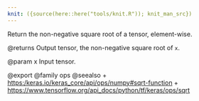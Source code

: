 ```yaml
---
knit: ({source(here::here("tools/knit.R")); knit_man_src})
---
```

Return the non-negative square root of a tensor, element-wise.

@returns
    Output tensor, the non-negative square root of `x`.

@param x Input tensor.

@export
@family ops
@seealso
+ <https:/keras.io/keras_core/api/ops/numpy#sqrt-function>
+ <https://www.tensorflow.org/api_docs/python/tf/keras/ops/sqrt>

